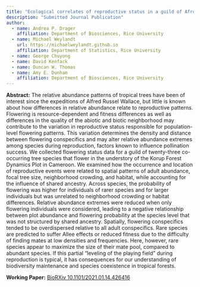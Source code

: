 ```yaml
---
title: "Ecological correlates of reproductive status in a guild of Afrotropical understory trees"
description: "Submitted Journal Publication"
author:
  - name: Andrea P. Drager
    affiliation: Department of Biosciences, Rice University
  - name: Michael Weylandt
    url: https://michaelweylandt.github.io
    affiliation: Department of Statistics, Rice University
  - name: George Chuyong
  - name: David Kenfack
  - name: Duncan W. Thomas
  - name: Amy E. Dunham
    affiliation: Department of Biosciences, Rice University
---
```


**Abstract:** The relative abundance patterns of tropical trees have been of interest since the expeditions of Alfred Russel Wallace, but little is known about how differences in relative abundance relate to reproductive patterns. Flowering is resource-dependent and fitness differences as well as differences in the quality of the abiotic and biotic neighborhood may contribute to the variation in reproductive status responsible for population-level flowering patterns. This variation determines the density and distance between flowering conspecifics and may alter relative abundance extremes among species during reproduction, factors known to influence pollination success. We collected flowering status data for a guild of twenty-three co-occurring tree species that flower in the understory of the Korup Forest Dynamics Plot in Cameroon. We examined how the occurrence and location of reproductive events were related to spatial patterns of adult abundance, focal tree size, neighborhood crowding, and habitat, while accounting for the influence of shared ancestry. Across species, the probability of flowering was higher for individuals of rarer species and for larger individuals but was unrelated to neighborhood crowding or habitat differences. Relative abundance extremes were reduced when only flowering individuals were considered, leading to a negative relationship between plot abundance and flowering probability at the species level that was not structured by shared ancestry. Spatially, flowering conspecifics tended to be overdispersed relative to all adult conspecifics. Rare species are predicted to suffer Allee effects or reduced fitness due to the difficulty of finding mates at low densities and frequencies. Here, however, rare species appear to maximize the size of their mate pool, compared to abundant species. If this partial "leveling of the playing field" during reproduction is typical, it has consequences for our understanding of biodiversity maintenance and species coexistence in tropical forests.

**Working Paper:** [BioRXiv 10.1101/2021.01.14.426416](https://doi.org/10.1101/2021.01.14.426416)
